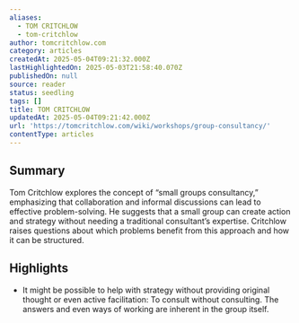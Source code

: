 ```yaml
---
aliases:
  - TOM CRITCHLOW
  - tom-critchlow
author: tomcritchlow.com
category: articles
createdAt: 2025-05-04T09:21:32.000Z
lastHighlightedOn: 2025-05-03T21:58:40.070Z
publishedOn: null
source: reader
status: seedling
tags: []
title: TOM CRITCHLOW
updatedAt: 2025-05-04T09:21:42.000Z
url: 'https://tomcritchlow.com/wiki/workshops/group-consultancy/'
contentType: articles
---
```

## Summary

Tom Critchlow explores the concept of “small groups consultancy,” emphasizing that collaboration and informal discussions can lead to effective problem-solving. He suggests that a small group can create action and strategy without needing a traditional consultant’s expertise. Critchlow raises questions about which problems benefit from this approach and how it can be structured.

## Highlights

- It might be possible to help with strategy without providing original thought or even active facilitation: To consult without consulting. The answers and even ways of working are inherent in the group itself.
